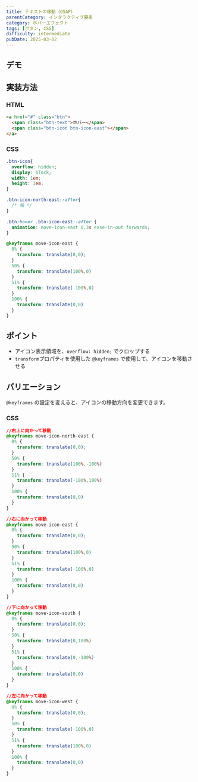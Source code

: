 ```yaml
---
title: テキストの移動（GSAP）
parentCategory: インタラクティブ要素
category: ホバーエフェクト
tags: [ボタン, CSS]
difficulty: intermediate
pubDate: 2025-03-02
---
```



## デモ

<IframeDemo/>

## 実装方法

### HTML

```html
<a href="#" class="btn">
  <span class="btn-text">ホバー</span>
  <span class="btn-icon btn-icon-east"></span>
</a>
```

### CSS

```css
.btn-icon{
  overflow: hidden;
  display: block;
  width: 1em;
  height: 1em;
}

.btn-icon-north-east::after{
  /* 略 */
}

.btn:hover .btn-icon-east::after {
  animation: move-icon-east 0.3s ease-in-out forwards;
}

@keyframes move-icon-east {
  0% {
    transform: translate(0,0);
  }
  50% {
    transform: translate(100%,0)
  }
  51% {
    transform: translate(-100%,0)
  }
  100% {
    transform: translate(0,0)
  }
}


```

## ポイント
- アイコン表示領域を、`overflow: hidden;` でクロップする
- `transform`プロパティを使用した `@keyframes` で使用して、アイコンを移動させる

## バリエーション
`@keyframes` の設定を変えると、アイコンの移動方向を変更できます。

### CSS

```css
//右上に向かって移動
@keyframes move-icon-north-east {
  0% {
    transform: translate(0,0);
  }
  50% {
    transform: translate(100%,-100%)
  }
  51% {
    transform: translate(-100%,100%)
  }
  100% {
    transform: translate(0,0)
  }
}

//右に向かって移動
@keyframes move-icon-east {
  0% {
    transform: translate(0,0);
  }
  50% {
    transform: translate(100%,0)
  }
  51% {
    transform: translate(-100%,0)
  }
  100% {
    transform: translate(0,0)
  }
}

//下に向かって移動
@keyframes move-icon-south {
  0% {
    transform: translate(0,0);
  }
  50% {
    transform: translate(0,100%)
  }
  51% {
    transform: translate(0,-100%)
  }
  100% {
    transform: translate(0,0)
  }
}

//左に向かって移動
@keyframes move-icon-west {
  0% {
    transform: translate(0,0);
  }
  50% {
    transform: translate(-100%,0)
  }
  51% {
    transform: translate(100%,0)
  }
  100% {
    transform: translate(0,0)
  }
}
```